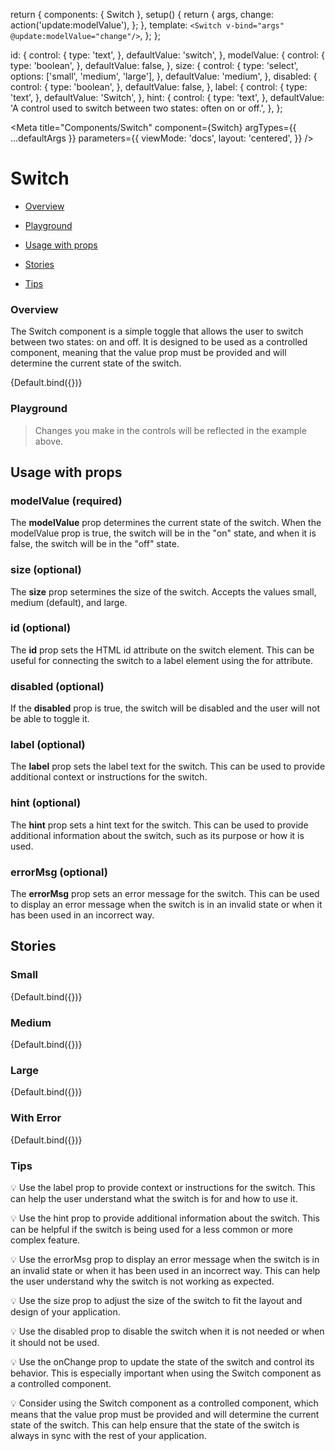 
  return {
    components: { Switch },
    setup() {
      return {
        args,
        change: action('update:modelValue'),
      };
    },
    template: `<Switch v-bind="args" @update:modelValue="change"/>`,
  };
};

  id: {
    control: {
      type: 'text',
    },
    defaultValue: 'switch',
  },
  modelValue: {
    control: {
      type: 'boolean',
    },
    defaultValue: false,
  },
  size: {
    control: {
      type: 'select',
      options: ['small', 'medium', 'large'],
    },
    defaultValue: 'medium',
  },
  disabled: {
    control: {
      type: 'boolean',
    },
    defaultValue: false,
  },
  label: {
    control: {
      type: 'text',
    },
    defaultValue: 'Switch',
  },
  hint: {
    control: {
      type: 'text',
    },
    defaultValue:
      'A control used to switch between two states: often on or off.',
  },
};

<Meta
  title="Components/Switch"
  component={Switch}
  argTypes={{ ...defaultArgs }}
  parameters={{
    viewMode: 'docs',
    layout: 'centered',
  }}
/>

# Switch

- [Overview](#overview)

- [Playground](#playground)

- [Usage with props](#usage)

- [Stories](#stories)

- [Tips](#tips)

### Overview <a id="overview" />

The Switch component is a simple toggle that allows the user to switch between two states: on and off. It is designed to be used as a controlled component, meaning that the value prop must be provided and will determine the current state of the switch.

<Canvas withSource="open">
  <Story
    name="Overview"
    argTypes={{ ...Default.argTypes }}
    args={{
      modelValue: false,
      size: 'small',
    }}
  >
    {Default.bind({})}
  </Story>
</Canvas>

### Playground <a id="playground" />

> Changes you make in the controls will be reflected in the example above.

<ArgsTable story="Overview" exclude={/^(on|change|onChange.*)$/} />

## Usage with props <a id="usage" />

### modelValue (required)

The **modelValue** prop determines the current state of the switch. When the modelValue prop is true, the switch will be in the "on" state, and when it is false, the switch will be in the "off" state.

### size (optional)

The **size** prop setermines the size of the switch. Accepts the values small, medium (default), and large.

### id (optional)

The **id** prop sets the HTML id attribute on the switch element. This can be useful for connecting the switch to a label element using the for attribute.

### disabled (optional)

If the **disabled** prop is true, the switch will be disabled and the user will not be able to toggle it.

### label (optional)

The **label** prop sets the label text for the switch. This can be used to provide additional context or instructions for the switch.

### hint (optional)

The **hint** prop sets a hint text for the switch. This can be used to provide additional information about the switch, such as its purpose or how it is used.

### errorMsg (optional)

The **errorMsg** prop sets an error message for the switch. This can be used to display an error message when the switch is in an invalid state or when it has been used in an incorrect way.

## Stories <a id="stories" />

### Small

<Canvas withSource="open">
  <Story
    name="Small"
    argTypes={{ ...Default.argTypes }}
    args={{
      modelValue: false,
      size: 'small',
    }}
  >
    {Default.bind({})}
  </Story>
</Canvas>

### Medium

<Canvas withSource="open">
  <Story
    name="Medium"
    argTypes={{ ...Default.argTypes }}
    args={{
      modelValue: false,
      size: 'medium',
    }}
  >
    {Default.bind({})}
  </Story>
</Canvas>

### Large

<Canvas withSource="open">
  <Story
    name="Large"
    argTypes={{ ...Default.argTypes }}
    args={{
      modelValue: false,
      size: 'large',
    }}
  >
    {Default.bind({})}
  </Story>
</Canvas>

### With Error

<Canvas withSource="open">
  <Story
    name="With Error"
    argTypes={{ ...Default.argTypes }}
    args={{
      modelValue: false,
      size: 'medium',
      errorMsg: 'This is an error message',
    }}
  >
    {Default.bind({})}
  </Story>
</Canvas>

### Tips <a id="tips" />

💡 Use the label prop to provide context or instructions for the switch. This can help the user understand what the switch is for and how to use it.

💡 Use the hint prop to provide additional information about the switch. This can be helpful if the switch is being used for a less common or more complex feature.

💡 Use the errorMsg prop to display an error message when the switch is in an invalid state or when it has been used in an incorrect way. This can help the user understand why the switch is not working as expected.

💡 Use the size prop to adjust the size of the switch to fit the layout and design of your application.

💡 Use the disabled prop to disable the switch when it is not needed or when it should not be used.

💡 Use the onChange prop to update the state of the switch and control its behavior. This is especially important when using the Switch component as a controlled component.

💡 Consider using the Switch component as a controlled component, which means that the value prop must be provided and will determine the current state of the switch. This can help ensure that the state of the switch is always in sync with the rest of your application.
